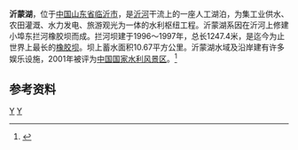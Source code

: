 {{coord|35|03|40|N|118|22|03|E|type:waterbody_region:CN|display=title}}
'''沂蒙湖'''，位于[[中国|中国]][[山东省|山东省]][[临沂市|临沂市]]，是[[沂河|沂河]]干流上的一座人工湖泊，为集工业供水、农田灌溉、水力发电、旅游观光为一体的水利枢纽工程。沂蒙湖系因在沂河上修建小埠东拦河橡胶坝而成。拦河坝建于1996～1997年，总长1247.4米，是迄今为止世界上最长的[[橡胶坝|橡胶坝]]。坝上蓄水面积10.67平方公里。沂蒙湖水域及沿岸建有许多娱乐设施，2001年被评为[[中国国家水利风景区列表|中国国家水利风景区]]。<ref name="中国河湖大典">{{cite book zh |author=《[[中国河湖大典|中国河湖大典]]》编纂委员会 |title=《中国河湖大典·淮河卷》 |format=M |edition=1 |location=北京 |publisher=中国水利水电出版社 |date=2010年9月 |pages=202页 |id= ISBN 978-7-5084-7953-8}}</ref>
==参考资料==
{{reflist}}

[[Category:山东水库|Y]]
[[Category:沂沭泗河水系|Y]]
{{shandong-stub}}